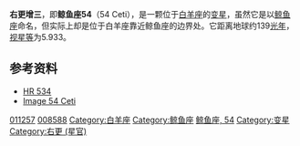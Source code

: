 {{Starbox begin |
   name=右更增三（鲸鱼座54）<br>54 Ceti }}
{{Starbox observe |
  epoch=J2000 |
  ra=01<sup>h</sup> 50<sup>m</sup> 51.9728<sup>s</sup> |
  dec= +11° 02′ 36.162″ |
  appmag_v=5.933 |
  constell=[[白羊座|白羊座]] |
  星官= [[娄宿|娄宿]] [[右更|右更]]}}
{{Starbox character |
 class=F2Vw |
 r-i = 0.17 |
 v-r =  |
 b-v = 0.3 |
 u-b = -0.03 |
  variable=[[变星|变星]] }}
{{Starbox astrometry |
  radial_v=11.1 |
  prop_mo_ra=-69.33 |
  prop_mo_dec=-27.84 |
  parallax=23.46 |
  p_error=1.02 |
  absmag_v=6.207 }}
{{Starbox detail|
  mass=1.7 |
  radius=1.4 |
  luminosity=6 | 
  temperature=6,000–7,500 |
  metal= |
  rotation= |
  age= }}
{{Starbox catalog |
  names=[[Durchmusterung|BD]]+10° 252, [[Henry_Draper_Catalogue|HD]] 11257, [[New_Catalogue_of_Suspected_Variable_Stars|NSV]] 635, [[Hipparcos_Catalogue|HIP]] 8588, [[Smithsonian_Astrophysical_Observatory_Star_Catalog|SAO]] 92659, [[Bright_Star_Catalogue|HR]] 534. }}
{{Starbox reference |
  Simbad=HD+11257
| ARICNS = }}
{{Starbox end}}

'''右更增三'''，即'''鲸鱼座54'''（54 Ceti），是一颗位于[[白羊座|白羊座]]的[[变星|变星]]，虽然它是以[[鲸鱼座|鲸鱼座]]命名，但实际上却是位于白羊座靠近鲸鱼座的边界处。它距离地球约139[[光年|光年]]， [[视星等|视星等]]为5.933。

==参考资料==
* [http://webviz.u-strasbg.fr/viz-bin/VizieR-S?HR%20534 HR 534]{{Wayback|url=http://webviz.u-strasbg.fr/viz-bin/VizieR-S?HR%20534 |date=20110519174153 }}
* [http://aladin.u-strasbg.fr/AladinPreview?-c=01+50+51.9728%2B11+02+36.162&ident=SV*+ZI++++93&submit=Aladin+previewer Image 54 Ceti]

{{Stars of Aries}}
{{星官|右更|5|5}}

[[Category:HD和HDE天體|011257]]
[[Category:HIP天體|008588]]
[[Category:白羊座|Category:白羊座]]
[[Category:鲸鱼座|Category:鲸鱼座]]
[[Category:佛氏天體|鲸鱼座, 54]]
[[Category:变星|Category:变星]]
[[Category:右更_(星官)|Category:右更 (星官)]]